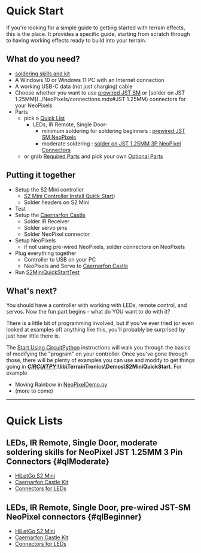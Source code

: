 # Quick Start

If you're looking for a simple guide to getting started with terrain effects, this is the place.  It provides a specific guide, starting from scratch through to having working effects ready to build into your terrain.

## What do you need?
  - [soldering skills and kit](Soldering.mdx)
  - A Windows 10 or Windows 11 PC with an Internet connection
  - A working USB-C data (not just charging) cable
  - Choose whether you want to use [prewired JST SM](../NeoPixels/connections.mdx#JST-SM) or [solder on JST 1.25MM](../NeoPixels/connections.mdx#JST 1.25MM) connectors for your NeoPixels 
  - Parts
    - pick a [Quick List](#quick-lists)
      - LEDs, IR Remote, Single Door- 
        - minimum soldering for soldering beginners : [prewired JST SM NeoPixels]({#qlBeginner})
        - moderate soldering  : [solder on JST 1.25MM 3P NeoPixel Connectors]({#qlModerate})
    - or grab [Required Parts](S2MiniQuickStart/RequiredParts.mdx#required-parts) and pick your own [Optional Parts](S2MiniQuickStart/OptionalParts.mdx#optional-parts)


## Putting it together

  - Setup the S2 Mini controller
    -   [S2 Mini Controller Install Quick Start](S2MiniQuickStart/CircuitPythonSetup.mdx))
    - Solder headers on S2 Mini 
  - Test 
  - Setup the [Caernarfon Castle](https://github.com/Audio-Rochey/Terrain-Tronics-Caernarfon-Castle)
    - Solder IR Receiver
    - Solder servo pins
    - Solder NeoPixel connector
  - Setup NeoPixels
    - if not using pre-wired NeoPixels, solder connectors on NeoPixels
  - Plug everything together
    - Controller to USB on your PC
    - NeoPixels and Servo to [Caernarfon Castle](https://github.com/Audio-Rochey/Terrain-Tronics-Caernarfon-Castle)
  - Run [S2MiniQuickStartTest](S2MiniQuickStart/S2MiniQuickStartTest.mdx)

## What's next?

You should have a controller with working with LEDs, remote control, and servos.  Now the fun part begins - what do YOU want to do with it? 

There is a little bit of programming involved, but if you've ever tried (or even looked at examples of) anything like this, you'll probably be surprised by just how little there is.

The [Start Using CircuitPython](CircuitPython.mdx) instructions will walk you through the basics of modifying the "program" on your controller.  Once you've gone through those,  there will be plenty of examples you can use and modify to get things going in [***CIRCUITPY***](CIRCUITPY_DRIVECircuitPython.mdx)__:\lib\TerrainTronics\Demos\S2MiniQuickStart__.  For example

  - Moving Rainbow in [NeoPixelDemo.py](../../CircuitPyPartialImage/lib/TerrainTronics/Demos/S2MiniQuickStart/NeoPixelDemo.py)
  - (more to come)

-----

# Quick Lists

## LEDs, IR Remote, Single Door, moderate soldering skills for NeoPixel JST 1.25MM 3 Pin Connectors {#qlModerate}
  - [HiLetGo S2 Mini](https://www.amazon.com/dp/B0B291LZ99)
  - [Caernarfon Castle Kit](https://www.tindie.com/products/terraintronics/caernarfon-castle-kit)
  - [Connectors for LEDs](https://www.amazon.com/dp/B07DL4FNTF)

## LEDs, IR Remote, Single Door, pre-wired JST-SM NeoPixel connectors {#qlBeginner}
  - [HiLetGo S2 Mini](https://www.amazon.com/dp/B0B291LZ99)
  - [Caernarfon Castle Kit](https://www.tindie.com/products/terraintronics/caernarfon-castle-kit)
  - [Connectors for LEDs](https://www.amazon.com/dp/B07DL4FNTF)